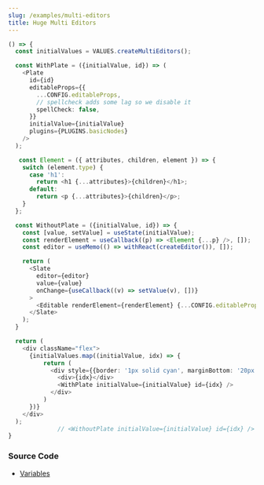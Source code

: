 ```yaml
---
slug: /examples/multi-editors
title: Huge Multi Editors
---
```


```ts live
() => {
  const initialValues = VALUES.createMultiEditors();

  const WithPlate = ({initialValue, id}) => (
    <Plate
      id={id}
      editableProps={{
        ...CONFIG.editableProps,
        // spellcheck adds some lag so we disable it
        spellCheck: false,
      }}
      initialValue={initialValue}
      plugins={PLUGINS.basicNodes}
    />
  );

   const Element = ({ attributes, children, element }) => {
    switch (element.type) {
      case 'h1':
        return <h1 {...attributes}>{children}</h1>;
      default:
        return <p {...attributes}>{children}</p>;
    }
  };

  const WithoutPlate = ({initialValue, id}) => {
    const [value, setValue] = useState(initialValue);
    const renderElement = useCallback((p) => <Element {...p} />, []);
    const editor = useMemo(() => withReact(createEditor()), []);

    return (
      <Slate
        editor={editor}
        value={value}
        onChange={useCallback((v) => setValue(v), [])}
      >
        <Editable renderElement={renderElement} {...CONFIG.editableProps} />
      </Slate>
    );
  }

  return (
    <div className="flex">
      {initialValues.map((initialValue, idx) => {
          return (
            <div style={{border: '1px solid cyan', marginBottom: '20px'}} key={idx}>
              <div>{idx}</div>
              <WithPlate initialValue={initialValue} id={idx} />
            </div>
          )
      })}
    </div>
  );
              // <WithoutPlate initialValue={initialValue} id={idx} />
}
```

### Source Code

- [Variables](https://github.com/udecode/plate/blob/main/examples/docusaurus/src/live/live.tsx)
